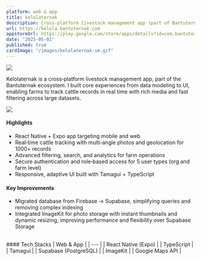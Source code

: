 ```yaml
---
platform: web & app
title: kelolaternak
description: Cross‑platform livestock management app (part of Bantuternak) with real‑time cattle tracking, multi‑angle photos, geolocation, and role‑based access.
url: https://kelola.bantuternak.com
appstoreUrl: https://play.google.com/store/apps/details?id=com.bantuternak.kelolaternak
date: "2025-05-01"
published: true
cardImage: "/images/kelolaternak-sm.gif"
---
```


![](/images/kelolaternak.png)

Kelolaternak is a cross‑platform livestock management app, part of the Bantuternak ecosystem. I built core experiences from data modeling to UI, enabling farms to track cattle records in real time with rich media and fast filtering across large datasets.

![](/images/kelolaternak.gif)

#### Highlights
- React Native + Expo app targeting mobile and web
- Real‑time cattle tracking with multi‑angle photos and geolocation for 1000+ records
- Advanced filtering, search, and analytics for farm operations
- Secure authentication and role‑based access for 5 user types (org and farm level)
- Responsive, adaptive UI built with Tamagui + TypeScript

#### Key Improvements
- Migrated database from Firebase → Supabase, simplifying queries and removing complex indexing
- Integrated ImageKit for photo storage with instant thumbnails and dynamic resizing, improving performance and flexibility over Supabase Storage

<br />
#### Tech Stacks
| Web & App |
| --- |
| React Native (Expo) |
| TypeScript |
| Tamagui |
| Supabase (PostgreSQL) |
| ImageKit |
| Google Maps API |
